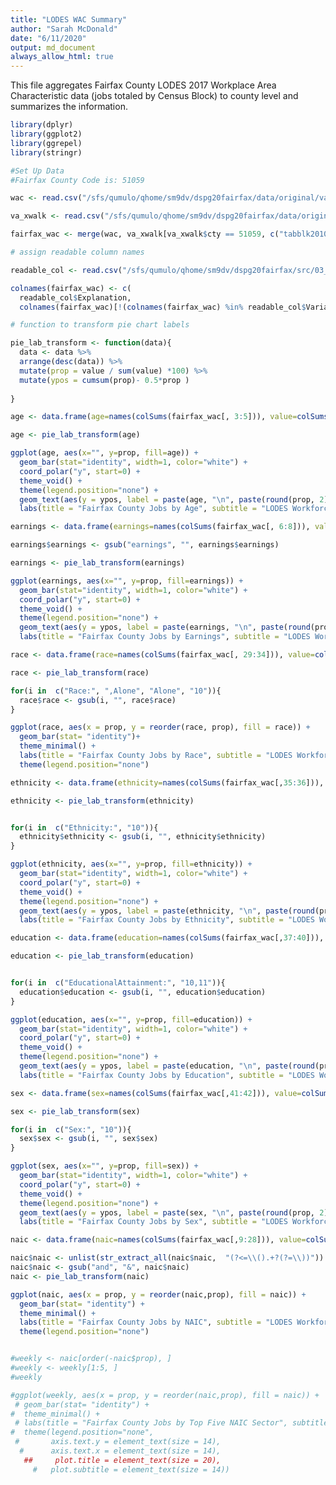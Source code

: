 ```yaml
---
title: "LODES WAC Summary"
author: "Sarah McDonald"
date: "6/11/2020"
output: md_document
always_allow_html: true
---
```

This file aggregates Fairfax County LODES 2017 Workplace Area Characteristic data (jobs totaled by Census Block) to county level and summarizes the information.

```r
library(dplyr)
library(ggplot2)
library(ggrepel)
library(stringr)

#Set Up Data
#Fairfax County Code is: 51059

wac <- read.csv("/sfs/qumulo/qhome/sm9dv/dspg20fairfax/data/original/va_wac_S000_JT00_2017.csv", colClasses = c("w_geocode" = "factor"))

va_xwalk <- read.csv("/sfs/qumulo/qhome/sm9dv/dspg20fairfax/data/original/va_xwalk.csv",  colClasses = c("tabblk2010" = "factor"))

fairfax_wac <- merge(wac, va_xwalk[va_xwalk$cty == 51059, c("tabblk2010","cty", "trct", "bgrp")], by.x = "w_geocode", by.y = "tabblk2010")

# assign readable column names

readable_col <- read.csv("/sfs/qumulo/qhome/sm9dv/dspg20fairfax/src/03_lodes_wac-summary/lodes_cols.csv")

colnames(fairfax_wac) <- c(
  readable_col$Explanation, 
  colnames(fairfax_wac)[!(colnames(fairfax_wac) %in% readable_col$Variable)])

# function to transform pie chart labels

pie_lab_transform <- function(data){
  data <- data %>% 
  arrange(desc(data)) %>%
  mutate(prop = value / sum(value) *100) %>%
  mutate(ypos = cumsum(prop)- 0.5*prop )
  
}

```



```r
age <- data.frame(age=names(colSums(fairfax_wac[, 3:5])), value=colSums(fairfax_wac[, 3:5]), row.names=NULL)

age <- pie_lab_transform(age)

ggplot(age, aes(x="", y=prop, fill=age)) +
  geom_bar(stat="identity", width=1, color="white") +
  coord_polar("y", start=0) +
  theme_void() +
  theme(legend.position="none") +
  geom_text(aes(y = ypos, label = paste(age, "\n", paste(round(prop, 2), "%"))), color = "white", size=3) +
  labs(title = "Fairfax County Jobs by Age", subtitle = "LODES Workforce Characteristics, 2017")
```

```r
earnings <- data.frame(earnings=names(colSums(fairfax_wac[, 6:8])), value=colSums(fairfax_wac[, 6:8]), row.names=NULL)

earnings$earnings <- gsub("earnings", "", earnings$earnings)

earnings <- pie_lab_transform(earnings)

ggplot(earnings, aes(x="", y=prop, fill=earnings)) +
  geom_bar(stat="identity", width=1, color="white") +
  coord_polar("y", start=0) +
  theme_void() +
  theme(legend.position="none") +
  geom_text(aes(y = ypos, label = paste(earnings, "\n", paste(round(prop, 2), "%"))), color = "white", size=3) +
  labs(title = "Fairfax County Jobs by Earnings", subtitle = "LODES Workforce Characteristics, 2017")
```


```r
race <- data.frame(race=names(colSums(fairfax_wac[, 29:34])), value=colSums(fairfax_wac[,29:34]), row.names=NULL)

race <- pie_lab_transform(race)

for(i in  c("Race:", ",Alone", "Alone", "10")){
  race$race <- gsub(i, "", race$race)
}

ggplot(race, aes(x = prop, y = reorder(race, prop), fill = race)) +
  geom_bar(stat= "identity")+
  theme_minimal() +
  labs(title = "Fairfax County Jobs by Race", subtitle = "LODES Workforce Characteristics, 2017", y = "", x = "%")+
  theme(legend.position="none") 

```


```r
ethnicity <- data.frame(ethnicity=names(colSums(fairfax_wac[,35:36])), value=colSums(fairfax_wac[, 35:36]), row.names=NULL)

ethnicity <- pie_lab_transform(ethnicity)


for(i in  c("Ethnicity:", "10")){
  ethnicity$ethnicity <- gsub(i, "", ethnicity$ethnicity)
}

ggplot(ethnicity, aes(x="", y=prop, fill=ethnicity)) +
  geom_bar(stat="identity", width=1, color="white") +
  coord_polar("y", start=0) +
  theme_void() +
  theme(legend.position="none") +
  geom_text(aes(y = ypos, label = paste(ethnicity, "\n", paste(round(prop, 2), "%"))), color = "white", size=3) +
  labs(title = "Fairfax County Jobs by Ethnicity", subtitle = "LODES Workforce Characteristics, 2017")

```



```r
education <- data.frame(education=names(colSums(fairfax_wac[,37:40])), value=colSums(fairfax_wac[, 37:40]), row.names=NULL)

education <- pie_lab_transform(education)


for(i in  c("EducationalAttainment:", "10,11")){
  education$education <- gsub(i, "", education$education)
}

ggplot(education, aes(x="", y=prop, fill=education)) +
  geom_bar(stat="identity", width=1, color="white") +
  coord_polar("y", start=0) +
  theme_void() +
  theme(legend.position="none") +
  geom_text(aes(y = ypos, label = paste(education, "\n", paste(round(prop, 2), "%"))), color = "white", size=3) +
  labs(title = "Fairfax County Jobs by Education", subtitle = "LODES Workforce Characteristics, 2017")

```

```r
sex <- data.frame(sex=names(colSums(fairfax_wac[,41:42])), value=colSums(fairfax_wac[, 41:42]), row.names=NULL)

sex <- pie_lab_transform(sex)

for(i in  c("Sex:", "10")){
  sex$sex <- gsub(i, "", sex$sex)
}

ggplot(sex, aes(x="", y=prop, fill=sex)) +
  geom_bar(stat="identity", width=1, color="white") +
  coord_polar("y", start=0) +
  theme_void() +
  theme(legend.position="none") +
  geom_text(aes(y = ypos, label = paste(sex, "\n", paste(round(prop, 2), "%"))), color = "white", size=3) +
  labs(title = "Fairfax County Jobs by Sex", subtitle = "LODES Workforce Characteristics, 2017")

```


```r
naic <- data.frame(naic=names(colSums(fairfax_wac[,9:28])), value=colSums(fairfax_wac[, 9:28]), row.names=NULL)

naic$naic <- unlist(str_extract_all(naic$naic,  "(?<=\\().+?(?=\\))"))
naic$naic <- gsub("and", "&", naic$naic)
naic <- pie_lab_transform(naic)

ggplot(naic, aes(x = prop, y = reorder(naic,prop), fill = naic)) +
  geom_bar(stat= "identity") +
  theme_minimal() +
  labs(title = "Fairfax County Jobs by NAIC", subtitle = "LODES Workforce Characteristics, 2017", y = "", x = "%")+
  theme(legend.position="none") 


#weekly <- naic[order(-naic$prop), ]
#weekly <- weekly[1:5, ]
#weekly

#ggplot(weekly, aes(x = prop, y = reorder(naic,prop), fill = naic)) +
 # geom_bar(stat= "identity") +
#  theme_minimal() +
 # labs(title = "Fairfax County Jobs by Top Five NAIC Sector", subtitle = "LODES Workforce Characteristics, 2017", y = "", x = "%")+
#  theme(legend.position="none", 
 #       axis.text.y = element_text(size = 14), 
  #      axis.text.x = element_text(size = 14), 
   ##     plot.title = element_text(size = 20), 
     #   plot.subtitle = element_text(size = 14)) 
```
